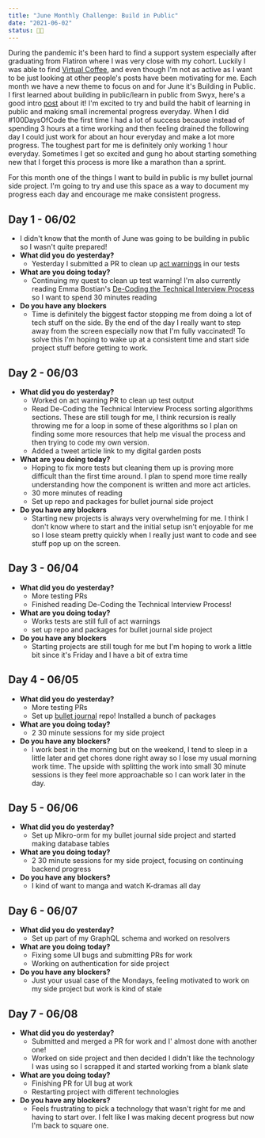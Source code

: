 ```yaml
---
title: "June Monthly Challenge: Build in Public"
date: "2021-06-02"
status: 👩‍🌾
---
```


During the pandemic it's been hard to find a support system especially after graduating from Flatiron where I was very close with my cohort. Luckily I was able to find [Virtual Coffee](https://virtualcoffee.io/), and even though I'm not as active as I want to be just looking at other people's posts have been motivating for me. Each month we have a new theme to focus on and for June it's Building in Public. I first learned about building in public/learn in public from Swyx, here's a good intro [post](https://www.swyx.io/learn-in-public/) about it! I'm excited to try and build the habit of learning in public and making small incremental progress everyday. When I did #100DaysOfCode the first time I had a lot of success because instead of spending 3 hours at a time working and then feeling drained the following day I could just work for about an hour everyday and make a lot more progress. The toughest part for me is definitely only working 1 hour everyday. Sometimes I get so excited and gung ho about starting something new that I forget this process is more like a marathon than a sprint. 

For this month one of the things I want to build in public is my bullet journal side project. I'm going to try and use this space as a way to document my progress each day and encourage me make consistent progress. 

## Day 1 - 06/02
- I didn't know that the month of June was going to be building in public so I wasn't quite prepared!
- **What did you do yesterday?** 
    - Yesterday I submitted a PR to clean up [act warnings](https://reactjs.org/docs/test-utils.html#act) in our tests
- **What are you doing today?** 
    - Continuing my quest to clean up test warning! I'm also currently reading Emma Bostian's [De-Coding the Technical Interview Process](https://technicalinterviews.dev/) so I want to spend 30 minutes reading
- **Do you have any blockers**
    - Time is definitely the biggest factor stopping me from doing a lot of tech stuff on the side. By the end of the day I really want to step away from the screen especially now that I'm fully vaccinated! To solve this I'm hoping to wake up at a consistent time and start side project stuff before getting to work. 

## Day 2 - 06/03
- **What did you do yesterday?** 
    - Worked on act warning PR to clean up test output
    - Read De-Coding the Technical Interview Process sorting algorithms sections. These are still tough for me, I think recursion is really throwing me for a loop in some of these algorithms so I plan on finding some more resources that help me visual the process and then trying to code my own version. 
    - Added a tweet article link to my digital garden posts
- **What are you doing today?** 
    - Hoping to fix more tests but cleaning them up is proving more difficult than the first time around. I plan to spend more time really understanding how the component is written and more act articles. 
    - 30 more minutes of reading
    - Set up repo and packages for bullet journal side project
- **Do you have any blockers**
    - Starting new projects is always very overwhelming for me. I think I don't know where to start and the initial setup isn't enjoyable for me so I lose steam pretty quickly when I really just want to code and see stuff pop up on the screen. 

## Day 3 - 06/04
- **What did you do yesterday?** 
    - More testing PRs
    - Finished reading De-Coding the Technical Interview Process!
- **What are you doing today?** 
    - Works tests are still full of act warnings
    - set up repo and packages for bullet journal side project
- **Do you have any blockers**
    - Starting projects are still tough for me but I'm hoping to work a little bit since it's Friday and I have a bit of extra time

## Day 4 - 06/05
- **What did you do yesterday?**
    - More testing PRs
    - Set up [bullet journal](https://github.com/jenkens-dev/bullet-journal) repo! Installed a bunch of packages
- **What are you doing today?**
    - 2 30 minute sessions for my side project
- **Do you have any blockers?**
    - I work best in the morning but on the weekend, I tend to sleep in a little later and get chores done right away so I lose my usual morning work time. The upside with splitting the work into small 30 minute sessions is they feel more approachable so I can work later in the day.

## Day 5 - 06/06
- **What did you do yesterday?**
    - Set up Mikro-orm for my bullet journal side project and started making database tables
- **What are you doing today?**
    - 2 30 minute sessions for my side project, focusing on continuing backend progress
- **Do you have any blockers?**
    - I kind of want to manga and watch K-dramas all day 

## Day 6 - 06/07
- **What did you do yesterday?**
   - Set up part of my GraphQL schema and worked on resolvers
- **What are you doing today?**
    - Fixing some UI bugs and submitting PRs for work
    - Working on authentication for side project
- **Do you have any blockers?**
    - Just your usual case of the Mondays, feeling motivated to work on my side project but work is kind of stale 

## Day 7 - 06/08
- **What did you do yesterday?**
   - Submitted and merged a PR for work and I' almost done with another one! 
   - Worked on side project and then decided I didn't like the technology I was using so I scrapped it and started working from a blank slate
- **What are you doing today?**
    - Finishing PR for UI bug at work
    - Restarting project with different technologies 
- **Do you have any blockers?**
    - Feels frustrating to pick a technology that wasn't right for me and having to start over. I felt like I was making decent progress but now I'm back to square one.  